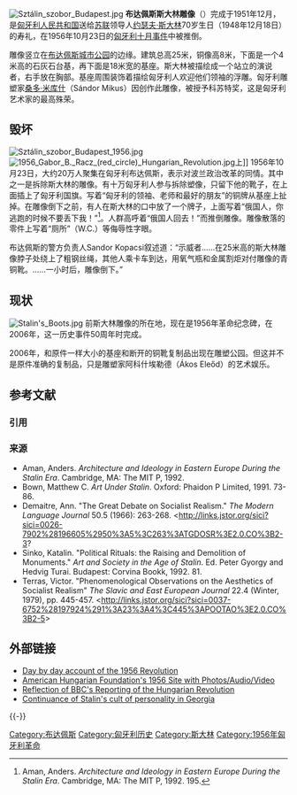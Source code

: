 [[File:Sztálin_szobor_Budapest.jpg|thumb]]
{{NoteTA
|1=zh-hans:斯克里亚宾;zh-tw:斯克里亞賓;zh-hk:斯克里亞賓
|G1=PP
|G2=WP
|2=zh-tw:史達林; zh-cn:斯大林; zh-hk:史太林; zh-mo:史達林; zh-sg:斯大林;
|G3=Military
|G5=Shipname
|G4=地名}}
'''布达佩斯斯大林雕像'''（{{lang-hu|'''A budapesti Sztálin-szobor ledöntése'''}}）完成于1951年12月，是[[匈牙利人民共和国|匈牙利人民共和国]]送给[[苏联|苏联]]领导人[[约瑟夫·斯大林|约瑟夫·斯大林]]70岁生日（1948年12月18日）的寿礼，在1956年10月23日的[[匈牙利十月事件|匈牙利十月事件]]中被推倒。

雕像竖立在[[布达佩斯|布达佩斯]][[城市公园_(布达佩斯)|城市公园]]的边缘。建筑总高25米，铜像高8米，下面是一个4米高的石灰石台基，再下面是18米宽的基座。斯大林被描绘成一个站立的演说者，右手放在胸部。基座周围装饰着描绘匈牙利人欢迎他们领袖的浮雕。匈牙利雕塑家[[桑多·米库什|桑多·米库什]]（Sándor Mikus）因创作此雕像，被授予科苏特奖，这是匈牙利艺术家的最高殊荣。

== 毁坏 ==
[[File:Sztálin_szobor_Budapest_1956.jpg|thumb]]
[[File:1956_Gabor_B._Racz_(red_circle)_Hungarian_Revolution.jpg|thumb]]上]]
1956年10月23日，大约20万人聚集在匈牙利布达佩斯，表示对波兰政治改革的同情。其中之一是拆除斯大林的雕像。有十万匈牙利人参与拆除塑像，只留下他的靴子，在上面插上了匈牙利国旗。写着“匈牙利的领袖、老师和最好的朋友”的铜牌从基座上扯掉。在雕像倒下之前，有人在斯大林的口中放了一个牌子，上面写着“俄国人，你逃跑的时候不要丢下我！”<ref>Aman, Anders. ''Architecture and Ideology in Eastern Europe During the Stalin Era''. Cambridge, MA: The MIT P, 1992. 195.</ref>。人群高呼着“俄国人回去！”而推倒雕像。雕像散落的零件上写着“厕所”（W.C.）等侮辱性字眼。 

布达佩斯的警方负责人Sandor Kopacsi叙述道：“示威者……在25米高的斯大林雕像脖子处绕上了粗钢丝绳，其他人乘卡车到达，用氧气瓶和金属割炬对付雕像的青铜靴。……一小时后，雕像倒下。”
{{clr}}
== 现状 ==
[[File:Stalin's_Boots.jpg|thumb]]
前斯大林雕像的所在地，现在是1956年革命纪念碑，在2006年，这一历史事件50周年时完成。

2006年，和原件一样大小的基座和断开的铜靴复制品出现在雕塑公园。但这并不是原件准确的复制品，只是雕塑家阿科什埃勒德（Ákos Eleőd）的艺术娱乐。

== 参考文献 ==
=== 引用 ===
{{Reflist}}

=== 来源 ===
{{refbegin}}
* Aman, Anders. ''Architecture and Ideology in Eastern Europe During the Stalin Era''. Cambridge, MA: The MIT P, 1992. 
* Bown, Matthew C. ''Art Under Stalin''. Oxford: Phaidon P Limited, 1991. 73-86.
* Demaitre, Ann. "The Great Debate on Socialist Realism." ''The Modern Language Journal'' 50.5 (1966): 263-268. <http://links.jstor.org/sici?sici=0026-7902%28196605%2950%3A5%3C263%3ATGDOSR%3E2.0.CO%3B2-3?
* Sinko, Katalin. "Political Rituals: the Raising and Demolition of Monuments." ''Art and Society in the Age of Stalin''. Ed. Peter Gyorgy and Hedvig Turai. Budapest: Corvina Bookk, 1992. 81.
* Terras, Victor. "Phenomenological Observations on the Aesthetics of Socialist Realism" ''The Slavic and East European Journal'' 22.4 (Winter, 1979), pp. 445-457. <http://links.jstor.org/sici?sici=0037-6752%28197924%291%3A23%3A4%3C445%3APOOTAO%3E2.0.CO%3B2-5>
{{refend}}

== 外部链接 ==
* [https://web.archive.org/web/20090714122039/http://1956.pl/Learn,the,Truth,in,HTML,version,163.html Day by day account of the 1956 Revolution]
* [https://web.archive.org/web/20091030033237/http://www.hungary1956.com/ American Hungarian Foundation's 1956 Site with Photos/Audio/Video]
* [http://news.bbc.co.uk/2/hi/europe/6076610.stm Reflection of BBC's Reporting of the Hungarian Revolution] {{Wayback|url=http://news.bbc.co.uk/2/hi/europe/6076610.stm |date=20121110182953 }}
* [http://news.bbc.co.uk/1/hi/world/europe/2596671.stm Continuance of Stalin's cult of personality in Georgia] {{Wayback|url=http://news.bbc.co.uk/1/hi/world/europe/2596671.stm |date=20081215180210 }}

{{-}}
{{约瑟夫·斯大林}}

[[Category:布达佩斯|Category:布达佩斯]]
[[Category:匈牙利历史|Category:匈牙利历史]]
[[Category:斯大林|Category:斯大林]]
[[Category:1956年匈牙利革命|Category:1956年匈牙利革命]]